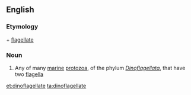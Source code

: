 ==English==

===Etymology===
{{etyl|grc}} {{term|δῖνος||whirling}} + [[flagellate]]

===Noun===
{{wikipedia}}
{{en-noun}}

# Any of many [[marine]] [[protozoa]], of the phylum ''[[Dinoflagellata]]'', that have two [[flagella]]

[[et:dinoflagellate]]
[[ta:dinoflagellate]]